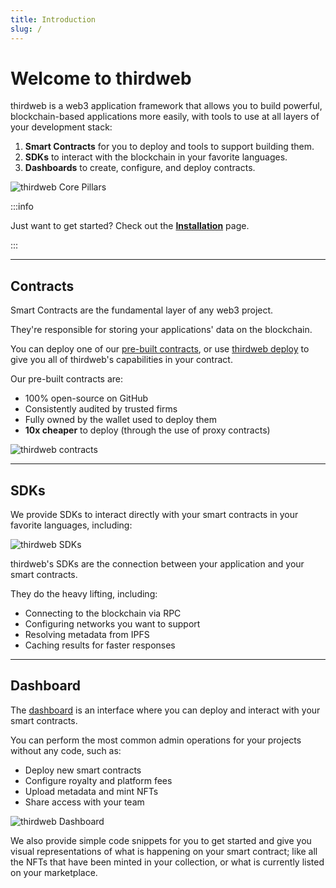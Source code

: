```yaml
---
title: Introduction
slug: /
---
```



# Welcome to thirdweb

<div className="heroGrid">

<div>
<p>thirdweb is a web3 application framework that allows you to build powerful, 
  blockchain-based applications more easily, with tools to use at all layers of your development stack:</p>

1. **Smart Contracts** for you to deploy and tools to support building them.
2. **SDKs** to interact with the blockchain in your favorite languages.
3. **Dashboards** to create, configure, and deploy contracts.

</div>

<div className="heroGridImageContainer">
  <Image
    img={require(`/assets/portal_imgs_1-01.png`)}
    className="heroGridImage"
    alt="thirdweb Core Pillars"
  />
</div>

</div>

:::info

Just want to get started? Check out the **[Installation](/installation)** page.

:::

<hr
  style={{
    marginTop: 32,
    backgroundColor: "var(--ifm-toc-border-color)",
  }}
/>

## Contracts

<div className="heroGrid">

<div>
  <p>Smart Contracts are the fundamental layer of any web3 project.</p>
  
  <p>
  They're responsible for storing your applications' data on the blockchain.
  </p>

You can deploy one of our [pre-built contracts](/pre-built-contracts), or use
[thirdweb deploy](/thirdweb-deploy) to give you all of thirdweb's capabilities
in your contract.

<p style={{ marginBottom: 6 }}>Our pre-built contracts are:</p>

- 100% open-source on GitHub
- Consistently audited by trusted firms
- Fully owned by the wallet used to deploy them
- **10x cheaper** to deploy (through the use of proxy contracts)

</div>

<div className="heroGridImageContainer">
  <Image
    alt="thirdweb contracts"
    img={require(`/assets/portal_imgs_1-04.png`)}
  />
</div>

</div>

<hr
  style={{
    marginTop: 32,
    backgroundColor: "var(--ifm-toc-border-color)",
  }}
/>

## SDKs

<div className="heroGrid">
  <div>
    <p>
      We provide SDKs to interact directly with your smart contracts in your
      favorite languages, including:
    </p>

<SupportedLanguagesSection />

  </div>
  <div className="heroGridImageContainer">
    <Image img={require(`/assets/portal_imgs_1-03.png`)} alt="thirdweb SDKs" />
  </div>
</div>

thirdweb's SDKs are the connection between your application and your smart contracts.

They do the heavy lifting, including:

- Connecting to the blockchain via RPC
- Configuring networks you want to support
- Resolving metadata from IPFS
- Caching results for faster responses

<hr
  style={{
    marginTop: 32,
    backgroundColor: "var(--ifm-toc-border-color)",
  }}
/>

## Dashboard

<div className="heroGrid">
  
  <div>
    <p>
      The <a href='https://thirdweb.com/dashboard'>dashboard</a> 
      is an interface where you can deploy and interact with your smart contracts.
    </p>

You can perform the most common admin operations for your projects without any code, such as:

- Deploy new smart contracts
- Configure royalty and platform fees
- Upload metadata and mint NFTs
- Share access with your team

</div>

<div className="heroGridImageContainer">
  <Image
    img={require(`/assets/portal_imgs_1-02.png`)}
    className="heroGridImage"
    alt="thirdweb Dashboard"
  />
</div>

</div>

We also provide simple code snippets for you to get started and give you
visual representations of what is happening on your smart contract; like all
the NFTs that have been minted in your collection, or what is currently listed
on your marketplace.
